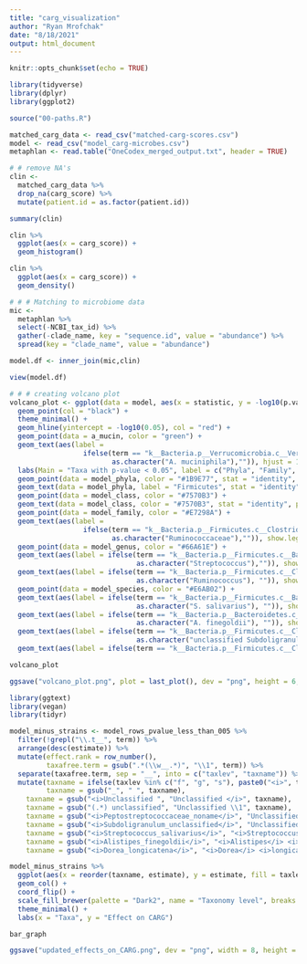 ```yaml
---
title: "carg_visualization"
author: "Ryan Mrofchak"
date: "8/18/2021"
output: html_document
---
```


```r
knitr::opts_chunk$set(echo = TRUE)
```

```r
library(tidyverse)
library(dplyr)
library(ggplot2)

source("00-paths.R")

matched_carg_data <- read_csv("matched-carg-scores.csv")
model <- read_csv("model_carg-microbes.csv")
metaphlan <- read.table("OneCodex_merged_output.txt", header = TRUE)

# # remove NA's
clin <- 
  matched_carg_data %>%
  drop_na(carg_score) %>%
  mutate(patient.id = as.factor(patient.id))

summary(clin)

clin %>%
  ggplot(aes(x = carg_score)) + 
  geom_histogram()

clin %>%
  ggplot(aes(x = carg_score)) +
  geom_density()

# # # Matching to microbiome data
mic <- 
  metaphlan %>%
  select(-NCBI_tax_id) %>%
  gather(-clade_name, key = "sequence.id", value = "abundance") %>%
  spread(key = "clade_name", value = "abundance")

model.df <- inner_join(mic,clin)

view(model.df)
```
```r
# # # creating volcano plot
volcano_plot <- ggplot(data = model, aes(x = statistic, y = -log10(p.value))) + 
  geom_point(col = "black") + 
  theme_minimal() + 
  geom_hline(yintercept = -log10(0.05), col = "red") +
  geom_point(data = a_mucin, color = "green") + 
  geom_text(aes(label = 
                  ifelse(term == "k__Bacteria.p__Verrucomicrobia.c__Verrucomicrobiae.o__Verrucomicrobiales.f__Verrucomicrobiaceae.g__Akkermansia.s__Akkermansia_muciniphila",
                         as.character("A. muciniphila"),"")), hjust = 1, vjust = 0.6, show.legend = FALSE, size = 3) +
  labs(Main = "Taxa with p-value < 0.05", label = c("Phyla", "Family", "Genus", "Species", "p-value > 0.05")) + 
  geom_point(data = model_phyla, color = "#1B9E77", stat = "identity", position = "identity") +
  geom_text(data = model_phyla, label = "Firmicutes", stat = "identity", position = "identity", color = "#1B9E77", aes(hjust = -0.1, vjust = 0.1), size = 4) + 
  geom_point(data = model_class, color = "#7570B3") +
  geom_text(data = model_class, color = "#7570B3", stat = "identity", position = "identity", label = "Clostridia", aes(hjust = -0.1, vjust = -0.8), size = 4) + 
  geom_point(data = model_family, color = "#E7298A") + 
  geom_text(aes(label = 
                  ifelse(term == "k__Bacteria.p__Firmicutes.c__Clostridia.o__Clostridiales.f__Ruminococcaceae",
                         as.character("Ruminococcaceae"),"")), show.legend = FALSE, color = "#E7298A", fontface = "italic", hjust = -0.09, vjust = -0.5, size = 4) +
  geom_point(data = model_genus, color = "#66A61E") + 
  geom_text(aes(label = ifelse(term == "k__Bacteria.p__Firmicutes.c__Bacilli.o__Lactobacillales.f__Streptococcaceae.g__Streptococcus",
                               as.character("Streptococcus"),"")), show.legend = FALSE, color = "#66A61E", fontface = "italic", hjust = 1.1, vjust = 0.6, size = 4) +
  geom_text(aes(label = ifelse(term == "k__Bacteria.p__Firmicutes.c__Clostridia.o__Clostridiales.f__Ruminococcaceae.g__Ruminococcus",
                               as.character("Ruminococcus"), "")), show.legend = FALSE, color = "#66A61E", fontface = "italic", hjust = -0.25, vjust = 2, size = 4) +
  geom_point(data = model_species, color = "#E6AB02") +
  geom_text(aes(label = ifelse(term == "k__Bacteria.p__Firmicutes.c__Bacilli.o__Lactobacillales.f__Streptococcaceae.g__Streptococcus.s__Streptococcus_salivarius",
                               as.character("S. salivarius"), "")), show.legend = FALSE, color = "#E6AB02", fontface = "italic", hjust = 1.1, vjust = -0.2, size = 4) +
  geom_text(aes(label = ifelse(term == "k__Bacteria.p__Bacteroidetes.c__Bacteroidia.o__Bacteroidales.f__Rikenellaceae.g__Alistipes.s__Alistipes_finegoldii",
                               as.character("A. finegoldii"), "")), show.legend = FALSE, color = "#E6AB02", fontface = "italic", hjust = -0.1, vjust = -0.1, size = 4) + 
  geom_text(aes(label = ifelse(term == "k__Bacteria.p__Firmicutes.c__Clostridia.o__Clostridiales.f__Ruminococcaceae.g__Subdoligranulum.s__Subdoligranulum_unclassified",
                               as.character("unclassified Subdoligranulum"),"")), show.legend = FALSE, fontface = "italic", color = "#E6AB02", size = 4, hjust = -0.05, vjust = 0.05) + 
  geom_text(aes(label = ifelse(term == "k__Bacteria.p__Firmicutes.c__Clostridia.o__Clostridiales.f__Lachnospiraceae.g__Dorea.s__Dorea_longicatena", as.character("D. longicatena"),"")), show.legend = FALSE, color = "#E6AB02", fontface = "italic", size = 4, hjust = -0.15, vjust = 0.9)

volcano_plot

ggsave("volcano_plot.png", plot = last_plot(), dev = "png", height = 6, width = 6, path = file.path)
```

```r

library(ggtext)
library(vegan)
library(tidyr)

model_minus_strains <- model_rows_pvalue_less_than_005 %>%
  filter(!grepl("\\.t__", term)) %>%
  arrange(desc(estimate)) %>%
  mutate(effect.rank = row_number(),
         taxafree.term = gsub(".*(\\w__.*)", "\\1", term)) %>%
  separate(taxafree.term, sep = "__", into = c("taxlev", "taxname")) %>%
  mutate(taxname = ifelse(taxlev %in% c("f", "g", "s"), paste0("<i>", taxname, "</i>"), taxname),
         taxname = gsub("_", " ", taxname),
    taxname = gsub("<i>Unclassified ", "Unclassified </i>", taxname),
    taxname = gsub("(.*) unclassified", "Unclassified \\1", taxname),
    taxname = gsub("<i>Peptostreptococcaceae_noname</i>", "Unclassified <i>Peptostreptococcaceae</i>", taxname),
    taxname = gsub("<i>Subdoligranulum_unclassified</i>", "Unclassified <i>Subdoligranulum</i>", taxname),
    taxname = gsub("<i>Streptococcus_salivarius</i>", "<i>Streptococcus</i> <i>salivarius</i>", taxname),
    taxname = gsub("<i>Alistipes_finegoldii</i>", "<i>Alistipes</i> <i>finegoldii</i>", taxname),
    taxname = gsub("<i>Dorea_longicatena</i>", "<i>Dorea</i> <i>longicatenas</i>", taxname))

model_minus_strains %>% 
  ggplot(aes(x = reorder(taxname, estimate), y = estimate, fill = taxlev)) +
  geom_col() +  
  coord_flip() + 
  scale_fill_brewer(palette = "Dark2", name = "Taxonomy level", breaks = c("p", "o", "c", "f", "g", "s"), labels = c("Phyla", "Order", "Class", "Family", "Genus", "Species")) + 
  theme_minimal() + 
  labs(x = "Taxa", y = "Effect on CARG")

bar_graph

ggsave("updated_effects_on_CARG.png", dev = "png", width = 8, height = 8, path = file.path)
```
